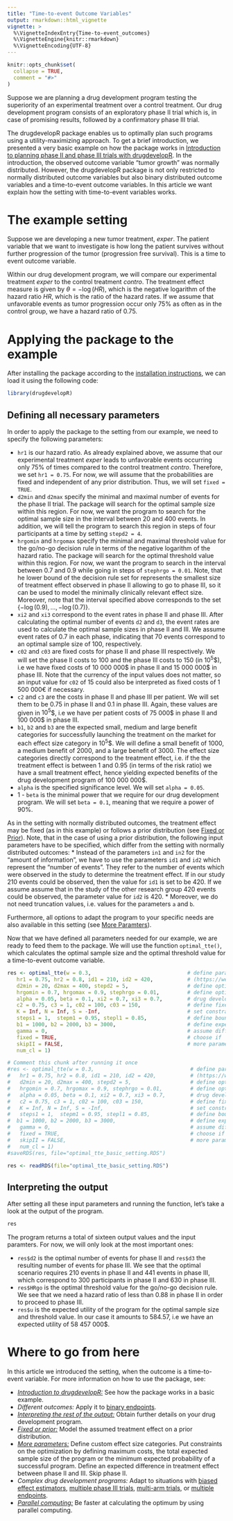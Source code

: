 ```yaml
---
title: "Time-to-event Outcome Variables"
output: rmarkdown::html_vignette
vignette: >
  %\VignetteIndexEntry{Time-to-event_outcomes}
  %\VignetteEngine{knitr::rmarkdown}
  %\VignetteEncoding{UTF-8}
---
```


```r
knitr::opts_chunk$set(
  collapse = TRUE,
  comment = "#>"
)
```

Suppose we are planning a drug development program testing the superiority of an experimental treatment over a control treatment. Our drug development program consists of an exploratory phase II trial which is, in case of promising results, followed by a confirmatory phase III trial.

The drugdevelopR package enables us to optimally plan such programs using a utility-maximizing approach. To get a brief introduction, we presented a very basic example on how the package works in [Introduction to planning phase II and phase III trials with drugdevelopR](https://sterniii3.github.io/drugdevelopR/articles/introduction-to-drugdevelopR.html). In the introduction, the observed outcome variable "tumor growth" was normally distributed. However, the drugdevelopR package is not only restricted to normally distributed outcome variables but also binary distributed outcome variables and a time-to-event outcome variables. In this article we want explain how the setting with time-to-event variables works.

# The example setting
Suppose we are developing a new tumor treatment, *exper*. The patient variable that we want to investigate is how long the patient survives without further progression of the tumor (progression free survival). This is a time to event outcome variable.

Within our drug development program, we will compare our experimental treatment *exper* to the control treatment *contro*.
The treatment effect measure is given by $\theta = −\log(HR)$, which is the negative logarithm of the hazard ratio $HR$, which is the ratio of the hazard rates. If we assume that unfavorable events as tumor progression occur only 75\% as often as in the control group, we have a hazard ratio of 0.75.

# Applying the package to the example

After installing the package according to the [installation instructions](https://sterniii3.github.io/drugdevelopR/#Installation), we can load it using the following code:
```r
library(drugdevelopR)
```

## Defining all necessary parameters
In order to apply the package to the setting from our example, we need to specify the following parameters:

* `hr1` is our hazard ratio. As already explained above, we assume that our experimental treatment *exper* leads to unfavorable events occurring only 75\% of times compared to the control treatment *contro*. Therefore, we set `hr1 = 0.75`. For now, we will assume that the probabilities are fixed and independent of any prior distribution. Thus, we will set `fixed = TRUE`.
* `d2min` and `d2max` specify the minimal and maximal number of events for the phase II trial. The package will search for the optimal sample size within this region. For now, we want the program to search for the optimal sample size in the interval between 20 and 400 events. In addition, we will tell the program to search this region in steps of four participants at a time by setting `stepd2 = 4`.
* `hrgomin` and `hrgomax` specify the minimal and maximal threshold value for the go/no-go decision rule in terms of the negative logarithm of the hazard ratio. The package will search for the optimal threshold value within this region. For now, we want the program to search in the interval between 0.7 and 0.9 while going in steps of `stephrgo = 0.01`. Note, that he lower bound of the decision rule set for represents the smallest size of treatment effect observed in phase II allowing to go to phase III, so it can be used to model the minimally clinically relevant effect size. Moreover, note that the interval specified above corresponds to the set $\{-\log(0.9), ..., -\log(0.7)\}$.
* `xi2` and `xi3` correspond to the event rates in phase II and phase III. After calculating the optimal number of events `d2` and `d3`, the event rates are used to calculate the optimal sample sizes in phase II and III. We assume event rates of 0.7 in each phase, indicating that 70 events correspond to an optimal sample size of 100, respectively.
* `c02` and `c03` are fixed costs for phase II and phase III respectively. We will set the phase II costs to 100 and the phase III costs to 150 (in $10^5$\$), i.e we have fixed costs of 10 000 000\$ in phase II and 15 000 000\$ in phase III. Note that the currency of the input values does not matter, so an input value for `c02` of 15 could also be interpreted as fixed costs of 1 500 000€ if necessary. 
* `c2` and `c3` are the costs in phase II and phase III per patient. We will set them to be 0.75 in phase II and 0.1 in phase III. Again, these values are given in $10^5$\$, i.e we have per patient costs of 75 000\$ in phase II and 100 000\$ in phase III.
* `b1`, `b2` and `b3` are the expected small, medium and large benefit categories for successfully launching the treatment on the market for each effect size category in $10^5$\$. We will define a small benefit of 1000, a medium benefit of 2000, and a large benefit of 3000. The effect size categories directly correspond to the treatment effect, i.e. if the the treatment effect is between 1 and 0.95 (in terms of the risk ratio) we have a small treatment effect, hence yielding expected benefits of the drug development program of 100 000 000\$.
* `alpha` is the specified significance level. We will set `alpha = 0.05`.
* 1 - `beta` is the minimal power that we require for our drug development program. We will set `beta = 0.1`, meaning that we require a power of 90%.

As in the setting with normally distributed outcomes, the treatment effect may be fixed (as in this example) or follows a prior distribution (see [Fixed or Prior](https://sterniii3.github.io/drugdevelopR/articles/Fixed_and_prior_distributions.html)).
Note, that in the case of using a prior distribution, the following input parameters have to be specified, which differ from the setting with normally distributed outcomes:
* Instead of the parameters `in1` and `in2` for the "amount of information", we have to use the parameters `id1` and `id2` which represent the "number of events". They refer to the number of events which were observed in the study to determine the treatment effect. If in our study 210 events could be observed, then the value for `id1` is set to be 420. If we assume assume that in the study of the other research group 420 events could be observed, the parameter value for `id2` is 420.
* Moreover, we do not need truncation values, i.e. values for the parameters `a` and `b`.

Furthermore, all options to adapt the program to your specific needs are also available in this setting (see [More Paramters](https://sterniii3.github.io/drugdevelopR/articles/More_Parameters.html)).

Now that we have defined all parameters needed for our example, we are ready to feed them to the package. We will use the function `optimal_tte()`, which calculates the optimal sample size and the optimal threshold value for a time-to-event outcome variable.
```r
res <- optimal_tte(w = 0.3,                               # define parameters for prior
   hr1 = 0.75, hr2 = 0.8, id1 = 210, id2 = 420,           # (https://web.imbi.uni-heidelberg.de/prior/)
   d2min = 20, d2max = 400, stepd2 = 5,                   # define optimization set for d2
   hrgomin = 0.7, hrgomax = 0.9, stephrgo = 0.01,         # define optimization set for HRgo
   alpha = 0.05, beta = 0.1, xi2 = 0.7, xi3 = 0.7,        # drug development planning parameters
   c2 = 0.75, c3 = 1, c02 = 100, c03 = 150,               # define fixed and variable costs
   K = Inf, N = Inf, S = -Inf,                            # set constraints
   steps1 = 1,  stepm1 = 0.95, stepl1 = 0.85,             # define boundary for  effect size categories
   b1 = 1000, b2 = 2000, b3 = 3000,                       # define expected benefits
   gamma = 0,                                             # assume different/same population structures 
   fixed = TRUE,                                          # choose if  effects are fixed or random
   skipII = FALSE,                                        # more parameters
   num_cl = 1)
```

```r
# Comment this chunk after running it once
#res <- optimal_tte(w = 0.3,                               # define parameters for prior
#   hr1 = 0.75, hr2 = 0.8, id1 = 210, id2 = 420,           # (https://web.imbi.uni-heidelberg.de/prior/)
#   d2min = 20, d2max = 400, stepd2 = 5,                   # define optimization set for d2
#   hrgomin = 0.7, hrgomax = 0.9, stephrgo = 0.01,         # define optimization set for HRgo
#   alpha = 0.05, beta = 0.1, xi2 = 0.7, xi3 = 0.7,        # drug development planning parameters
#   c2 = 0.75, c3 = 1, c02 = 100, c03 = 150,               # define fixed and variable costs
#   K = Inf, N = Inf, S = -Inf,                            # set constraints
#   steps1 = 1,  stepm1 = 0.95, stepl1 = 0.85,             # define boundary for  effect size categories
#  b1 = 1000, b2 = 2000, b3 = 3000,                        # define expected benefits
#   gamma = 0,                                             # assume different/same population structures 
#   fixed = TRUE,                                          # choose if  effects are fixed or random
#   skipII = FALSE,                                        # more parameters
#   num_cl = 1)
#saveRDS(res, file="optimal_tte_basic_setting.RDS")
```
```r
res <- readRDS(file="optimal_tte_basic_setting.RDS")
```

## Interpreting the output

After setting all these input parameters and running the function, let's take a look at the output of the program.

```r
res
```


The program returns a total of sixteen output values and the input paramters. For now, we will only look at the most important ones:

* `res$d2` is the optimal number of events for phase II and `res$d3` the resulting number of events for phase III. We see that the optimal scenario requires 210 events in phase II and 441 events in phase III, which correspond to 300 participants in phase II and 630 in phase III. 
* `res$HRgo` is the optimal threshold value for the go/no-go decision rule. We see that we need a hazard ratio of less than 0.88 in phase II in order to proceed to phase III. 
* `res$u` is the expected utility of the program for the optimal sample size and threshold value. In our case it amounts to 584.57, i.e we have an expected utility of 58 457 000\$. 


# Where to go from here

In this article we introduced the setting, when the outcome is a time-to-event variable. 
For more information on how to use the package, see:

* [*Introduction to drugdevelopR:*](https://sterniii3.github.io/drugdevelopR/articles/introduction-to-drugdevelopR.html) See how the package works in a basic example.
* *Different outcomes:* Apply it to [binary endpoints](https://sterniii3.github.io/drugdevelopR/articles/Binary_distributed_outcomes.html).
* [*Interpreting the rest of the output:*](https://sterniii3.github.io/drugdevelopR/articles/Interpreting_Output.html) Obtain further details on your drug development program.
* [*Fixed or prior:*](https://sterniii3.github.io/drugdevelopR/articles/Fixed_and_prior_distributions.html) Model the assumed treatment effect on a prior distribution.
* [*More parameters:*](https://sterniii3.github.io/drugdevelopR/articles/More_Parameters.html) Define custom effect size categories. Put constraints on the optimization by defining maximum costs, the total expected sample size of the program or the minimum expected probability of a successful program. Define an expected difference in treatment effect between phase II and III. Skip phase II.
* *Complex drug development programs:* Adapt to situations with [biased effect estimators](https://sterniii3.github.io/drugdevelopR/articles/Bias_adjustment.html), [multiple phase III trials](https://sterniii3.github.io/drugdevelopR/articles/Multitrial.html), [multi-arm trials](https://sterniii3.github.io/drugdevelopR/articles/Multiarm_Trials.html), or [multiple endpoints](https://sterniii3.github.io/drugdevelopR/articles/Multiple_Endpoints.html).
* [*Parallel computing:*](https://sterniii3.github.io/drugdevelopR/articles/More_Parameters.html) Be faster at calculating the optimum by using parallel computing.
